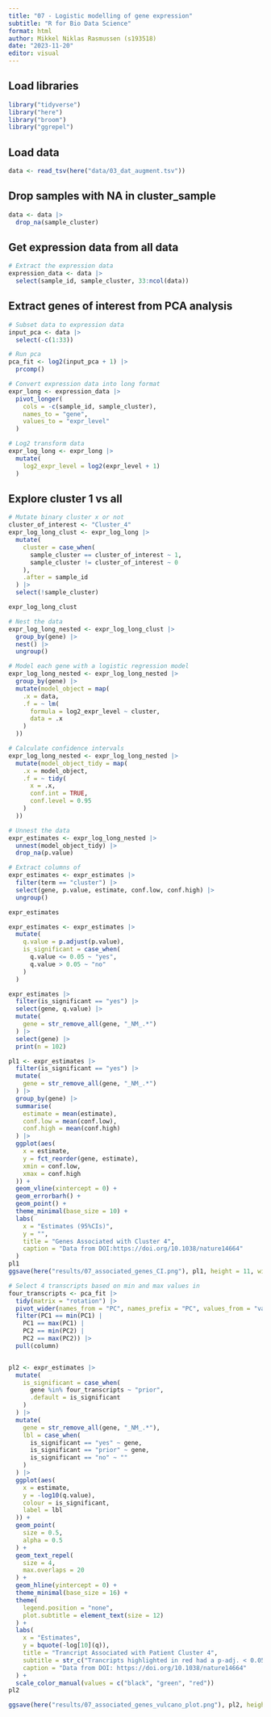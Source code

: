 ---
title: "07 - Logistic modelling of gene expression"
subtitle: "R for Bio Data Science"
format: html
author: Mikkel Niklas Rasmussen (s193518)
date: "2023-11-20"
editor: visual
---

## Load libraries

```{r}
library("tidyverse")
library("here")
library("broom")
library("ggrepel")
```

## Load data

```{r}
data <- read_tsv(here("data/03_dat_augment.tsv"))
```

## Drop samples with NA in cluster_sample

```{r}
data <- data |>
  drop_na(sample_cluster)
```

## Get expression data from all data

```{r}
# Extract the expression data
expression_data <- data |>
  select(sample_id, sample_cluster, 33:ncol(data))
```

## Extract genes of interest from PCA analysis

```{r}
# Subset data to expression data
input_pca <- data |>
  select(-c(1:33))

# Run pca
pca_fit <- log2(input_pca + 1) |>
  prcomp()
```

```{r}
# Convert expression data into long format
expr_long <- expression_data |>
  pivot_longer(
    cols = -c(sample_id, sample_cluster),
    names_to = "gene",
    values_to = "expr_level"
  )

# Log2 transform data
expr_log_long <- expr_long |>
  mutate(
    log2_expr_level = log2(expr_level + 1)
  )
```

## Explore cluster 1 vs all

```{r}
# Mutate binary cluster x or not
cluster_of_interest <- "Cluster_4"
expr_log_long_clust <- expr_log_long |>
  mutate(
    cluster = case_when(
      sample_cluster == cluster_of_interest ~ 1,
      sample_cluster != cluster_of_interest ~ 0
    ),
    .after = sample_id
  ) |>
  select(!sample_cluster)

expr_log_long_clust
```

```{r}
# Nest the data
expr_log_long_nested <- expr_log_long_clust |>
  group_by(gene) |>
  nest() |>
  ungroup()

# Model each gene with a logistic regression model
expr_log_long_nested <- expr_log_long_nested |>
  group_by(gene) |>
  mutate(model_object = map(
    .x = data,
    .f = ~ lm(
      formula = log2_expr_level ~ cluster,
      data = .x
    )
  ))

# Calculate confidence intervals
expr_log_long_nested <- expr_log_long_nested |>
  mutate(model_object_tidy = map(
    .x = model_object,
    .f = ~ tidy(
      x = .x,
      conf.int = TRUE,
      conf.level = 0.95
    )
  ))

# Unnest the data
expr_estimates <- expr_log_long_nested |>
  unnest(model_object_tidy) |>
  drop_na(p.value)

# Extract columns of
expr_estimates <- expr_estimates |>
  filter(term == "cluster") |>
  select(gene, p.value, estimate, conf.low, conf.high) |>
  ungroup()

expr_estimates

expr_estimates <- expr_estimates |>
  mutate(
    q.value = p.adjust(p.value),
    is_significant = case_when(
      q.value <= 0.05 ~ "yes",
      q.value > 0.05 ~ "no"
    )
  )

expr_estimates |>
  filter(is_significant == "yes") |>
  select(gene, q.value) |>
  mutate(
    gene = str_remove_all(gene, "_NM_.*")
  ) |>
  select(gene) |>
  print(n = 102)
```

```{r}
pl1 <- expr_estimates |>
  filter(is_significant == "yes") |>
  mutate(
    gene = str_remove_all(gene, "_NM_.*")
  ) |>
  group_by(gene) |>
  summarise(
    estimate = mean(estimate),
    conf.low = mean(conf.low),
    conf.high = mean(conf.high)
  ) |>
  ggplot(aes(
    x = estimate,
    y = fct_reorder(gene, estimate),
    xmin = conf.low,
    xmax = conf.high
  )) +
  geom_vline(xintercept = 0) +
  geom_errorbarh() +
  geom_point() +
  theme_minimal(base_size = 10) +
  labs(
    x = "Estimates (95%CIs)",
    y = "",
    title = "Genes Associated with Cluster 4",
    caption = "Data from DOI:https://doi.org/10.1038/nature14664"
  )
pl1
ggsave(here("results/07_associated_genes_CI.png"), pl1, height = 11, width = 5)

# Select 4 transcripts based on min and max values in
four_transcripts <- pca_fit |>
  tidy(matrix = "rotation") |>
  pivot_wider(names_from = "PC", names_prefix = "PC", values_from = "value") |>
  filter(PC1 == min(PC1) |
    PC1 == max(PC1) |
    PC2 == min(PC2) |
    PC2 == max(PC2)) |>
  pull(column)


pl2 <- expr_estimates |>
  mutate(
    is_significant = case_when(
      gene %in% four_transcripts ~ "prior",
      .default = is_significant
    )
  ) |>
  mutate(
    gene = str_remove_all(gene, "_NM_.*"),
    lbl = case_when(
      is_significant == "yes" ~ gene,
      is_significant == "prior" ~ gene,
      is_significant == "no" ~ ""
    )
  ) |>
  ggplot(aes(
    x = estimate,
    y = -log10(q.value),
    colour = is_significant,
    label = lbl
  )) +
  geom_point(
    size = 0.5,
    alpha = 0.5
  ) +
  geom_text_repel(
    size = 4,
    max.overlaps = 20
  ) +
  geom_hline(yintercept = 0) +
  theme_minimal(base_size = 16) +
  theme(
    legend.position = "none",
    plot.subtitle = element_text(size = 12)
  ) +
  labs(
    x = "Estimates",
    y = bquote(-log[10](q)),
    title = "Trancript Associated with Patient Cluster 4",
    subtitle = str_c("Trancripts highlighted in red had a p-adj. < 0.05 \n- green were also found in PCA"),
    caption = "Data from DOI: https://doi.org/10.1038/nature14664"
  ) +
  scale_color_manual(values = c("black", "green", "red"))
pl2

ggsave(here("results/07_associated_genes_vulcano_plot.png"), pl2, height = 10, width = 5)
```
